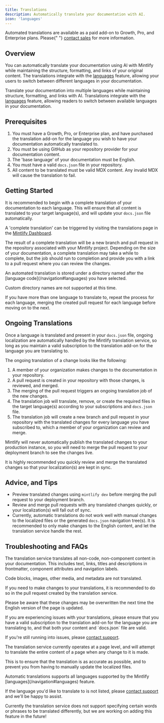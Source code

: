 ```yaml
---
title: Translations
description: Automatically translate your documentation with AI.
icon: 'languages'
---
```


<Info>
  Automated translations are available as a paid add-on to Growth, Pro, and Enterprise plans. Please{" "}
  <a href="mailto:sales@mintlify.com">contact sales</a> for more information.
</Info>

## Overview

You can automatically translate your documentation using AI with Mintlify while maintaining the structure, formatting, and links of your original content. The translations integrate with the [languages](/navigation#languages) feature, allowing your users to switch between different languages in your documentation.

Translate your documentation into multiple languages while maintaining structure, formatting, and links with AI. Translations integrate with the [languages](/navigation#languages) feature, allowing readers to switch between available languages in your documentation.

## Prerequisites

1. You must have a Growth, Pro, or Enterprise plan, and have purchased the translation add-on for the language you wish to have your documentation automatically translated to.
2. You must be using GitHub as your repository provider for your documentation content.
3. The 'base language' of your documentation must be English.
4. You must have a valid `docs.json` file in your repository.
5. All content to be translated must be valid MDX content. Any invalid MDX will cause the translation to fail.

## Getting Started

It is recommended to begin with a complete translation of your documentation to each language. This will ensure that all content is translated to your target language(s), and will update your `docs.json` file automatically.

A 'complete translation' can be triggered by visiting the translations page in the [Mintlify Dashboard](https://dashboard.mintlify.com/settings/organization/translations).

The result of a complete translation will be a new branch and pull request in the repository associated with your Mintlify project. Depending on the size of your documentation, a complete translation may take a while to complete, but the job should run to completion and provide you with a link to a pull request where you can review the changes.

<Info>
  An automated translation is stored under a directory named after the [language code](/navigation#languages) you have selected.
  
  Custom directory names are not supported at this time.
</Info>

If you have more than one language to translate to, repeat the process for each language, merging the created pull request for each language before moving on to the next.

## Ongoing Translations

Once a language is translated and present in your `docs.json` file, ongoing localization are automatically handled by the Mintlify translation service, so long as you maintain a valid subscription to the translation add-on for the language you are translating to.

The ongoing translation of a change looks like the following:

1. A member of your organization makes changes to the documentation in your repository.
2. A pull request is created in your repository with those changes, is reviewed, and merged.
3. The merging of the pull request triggers an ongoing translation job of the new changes.
4. The translation job will translate, remove, or create the required files in the target language(s) according to your subscriptions and `docs.json` file.
5. The translation job will create a new branch and pull request in your repository with the translated changes for every language you have subscribed to, which a member of your organization can review and merge.

Mintlify will never automatically publish the translated changes to your production instance, so you will need to merge the pull request to your deployment branch to see the changes live.

It is highly recommended you quickly review and merge the translated changes so that your localization(s) are kept in sync.

## Advice, and Tips

 - Preview translated changes using `mintlify dev` before merging the pull request to your deployment branch.
 - Review and merge pull requests with any translated changes quickly, or your localization(s) will fall out of sync.
 - Currently, automatic translations do not work well with manual changes to the localized files or the generated `docs.json` navigation tree(s). It is recommended to only make changes to the English content, and let the translation service handle the rest.

## Troubleshooting and FAQs

<Accordion title="What content is translated?">
  The translation service translates all non-code, non-component content in your documentation. This includes text, links, titles and descriptions in frontmatter, component attributes and navigation labels.

  Code blocks, images, other media, and metadata are not translated.
</Accordion>

<Accordion title="How do I update my translations manually?">
  If you need to make changes to your translations, it is recommended to do so in the pull request created by the translation service.
  
  Please be aware that these changes may be overwritten the next time the English version of the page is updated.
</Accordion>

<Accordion title="Why is my translation not working?">
  If you are experiencing issues with your translations, please ensure that you have a valid subscription to the translation add-on for the language you are translating to, and that both your content and `docs.json` file are valid.

  If you're still running into issues, please [contact support](mailto:support@mintlify.com).
</Accordion>

<Accordion title="Why are changes sometimes suggested in sections of files that haven't been changed?">
  The translation service currently operates at a page level, and will attempt to translate the entire content of a page when any change to it is made.

  This is to ensure that the translation is as accurate as possible, and to prevent you from having to manually update the localized files.
</Accordion>

<Accordion title="The language I'd like to translate to is not listed.">
  Automatic translations supports all languages supported by the Mintlify [languages](/navigation#languages) feature.

  If the language you'd like to translate to is not listed, please [contact support](mailto:support@mintlify.com) and we'll be happy to assist.
</Accordion>

<Accordion title="I'd like to specify certain words or phrases to be not be translated, or translated differently.">
  Currently the translation service does not support specifying certain words or phrases to be translated differently, but we are working on adding this feature in the future!
</Accordion>

